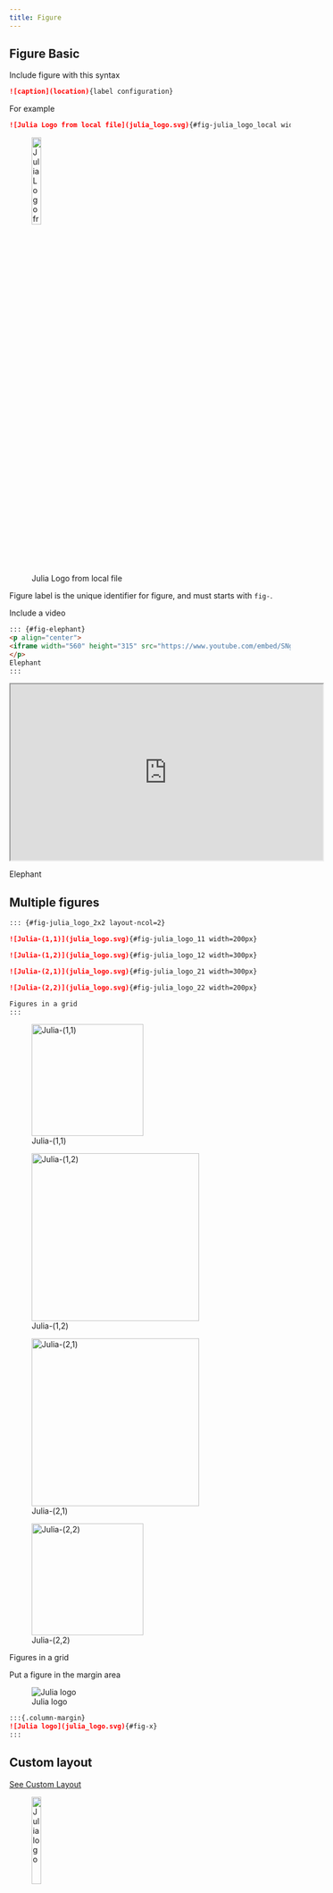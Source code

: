 ```yaml
---
title: Figure
---
```


## Figure Basic

Include figure with this syntax
```markdown
![caption](location){label configuration}
```
For example
```markdown
![Julia Logo from local file](julia_logo.svg){#fig-julia_logo_local width=20%}
```
![Julia Logo from local file](julia_logo.svg){#fig-julia_logo_local width=20%}

Figure label is the unique identifier for figure, and must starts with `fig-`.


Include a video

```markdown
::: {#fig-elephant}
<p align="center">
<iframe width="560" height="315" src="https://www.youtube.com/embed/SNggmeilXDQ"></iframe>
</p>
Elephant
:::
```

::: {#fig-elephant}
<p align="center">
<iframe width="560" height="315" src="https://www.youtube.com/embed/SNggmeilXDQ"></iframe>
</p>
Elephant
:::

## Multiple figures

```markdown
::: {#fig-julia_logo_2x2 layout-ncol=2}

![Julia-(1,1)](julia_logo.svg){#fig-julia_logo_11 width=200px}

![Julia-(1,2)](julia_logo.svg){#fig-julia_logo_12 width=300px}

![Julia-(2,1)](julia_logo.svg){#fig-julia_logo_21 width=300px}

![Julia-(2,2)](julia_logo.svg){#fig-julia_logo_22 width=200px}

Figures in a grid
:::
```

::: {#fig-julia_logo_2x2 layout-ncol=2 width=500px}

![Julia-(1,1)](julia_logo.svg){#fig-julia_logo_11 width=200px}

![Julia-(1,2)](julia_logo.svg){#fig-julia_logo_12 width=300px}

![Julia-(2,1)](julia_logo.svg){#fig-julia_logo_21 width=300px}

![Julia-(2,2)](julia_logo.svg){#fig-julia_logo_22 width=200px}

Figures in a grid
:::

Put a figure in the margin area

:::{.column-margin}
![Julia logo](julia_logo.svg){#fig-x}
:::

```markdown
:::{.column-margin}
![Julia logo](julia_logo.svg){#fig-x}
:::
```

## Custom layout
[See Custom Layout](https://quarto.org/docs/authoring/figures.html#custom-layout)

::: {layout="[[-25,25,-25], [-0.16,0.33,0.33,-0.16],[1,1,1]]"}
![Julia logo](julia_logo.svg){#fig-x width=20%}

![Julia logo](julia_logo.svg){#fig-x width=20%}

![Julia logo](julia_logo.svg){#fig-x width=20%}

![Julia logo](julia_logo.svg){#fig-x width=20%}

![Julia logo](julia_logo.svg){#fig-x width=20%}

![Julia logo](julia_logo.svg){#fig-x width=20%}
:::

Collapse image layout

::: {.callout-note collapse="true" title="Production plot" appearance="minimal"}
::::{layout="[[-25,25,-25], [-0.16,0.33,0.33,-0.16],[1,1,1]]"}

![Julia logo](julia_logo.svg){#fig-x width=20%}

![Julia logo](julia_logo.svg){#fig-x width=20%}

![Julia logo](julia_logo.svg){#fig-x width=20%}

![Julia logo](julia_logo.svg){#fig-x width=20%}

![Julia logo](julia_logo.svg){#fig-x width=20%}

![Julia logo](julia_logo.svg){#fig-x width=20%}
::::
:::


## Configuration
 
```{#lst-x .yaml lst-cap="Move figure caption to the top in `_quarto.yml`"}
format:
  html:
    fig-cap-location: top
```


## Cross reference
This section is purposely placed at the end, in order to see the effect of 
cross reference to figures.

```markdown
[Go to Julia Logo](#fig-julia_logo_local) or @fig-julia_logo_local
```

[Go to Julia Logo](#fig-julia_logo_local) or @fig-julia_logo_local

